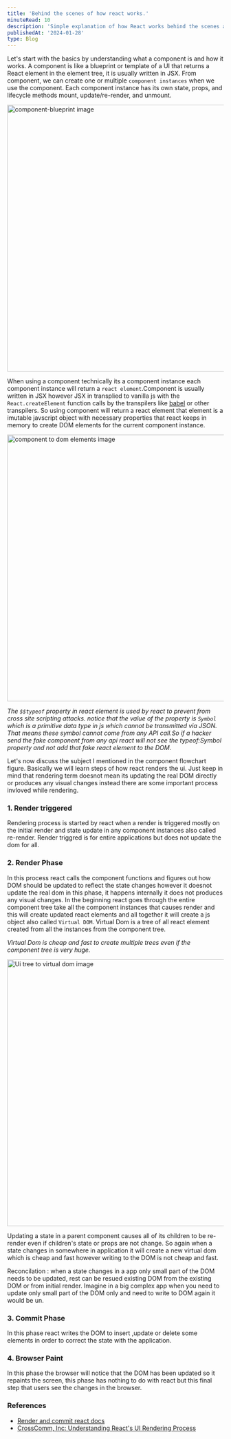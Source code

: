 ```yaml
---
title: 'Behind the scenes of how react works.'
minuteRead: 10
description: 'Simple explanation of how React works behind the scenes and some important concepts to know in React'
publishedAt: '2024-01-28'
type: Blog
---
```


Let's start with the basics by understanding what a component is and how it works.
A component is like a blueprint or template of a UI that returns a React element in the element tree, it is usually written in JSX.
From component, we can create one or multiple `component instances` when we use the component.
Each component instance has its own state, props, and lifecycle methods mount, update/re-render, and unmount.

<Image
  src="/static/blogs/component-overview.png"
  alt="component-blueprint image"
  width="650"
  height="620"
/>

When using a component technically its a component instance each component instance will return a `react element`.Component is usually
written in JSX however JSX in transplied to vanilla js with the `React.createElement` function calls by the transpilers like [babel](https://babeljs.io/docs/#jsx-and-react) or other transpilers.
So using component will return a react element that element is a imutable javscript object with necessary properties that react keeps in memory
to create DOM elements for the current component instance.

<Image
  src="/static/blogs/component-to-dom-elements-chart.png"
  alt="component to dom elements image"
  width="750"
  height="620"
/>

_The `$$typeof` property in react element is used by react to prevent from cross site scripting attacks. notice
that the value of the property is `Symbol` which is a primitive data type in js which cannot be transmitted via JSON.
That means these symbol cannot come from any API call.So if a hacker send the fake component from any api react will not see the typeof:Symbol property and
not add that fake react element to the DOM._

Let's now discuss the subject I mentioned in the component flowchart figure. Basically we will learn steps of how react renders the ui.
Just keep in mind that rendering term doesnot mean its updating the real DOM directly or produces any visual changes instead there are some
important process invloved while rendering.

### 1. Render triggered

Rendering process is started by react when a render is triggered mostly on the initial render and state update in any component instances also called re-render.
Render triggred is for entire applications but does not update the dom for all.

### 2. Render Phase

In this process react calls the component functions and figures out how DOM should be updated to reflect the state changes however it doesnot update the
real dom in this phase, it happens internally it does not produces any visual changes. In the beginning react goes through the entire component tree take all the
component instances that causes render and this will create updated react elements and all together it will create a js object also called `Virtual DOM`.
Virtual Dom is a tree of all react element created from all the instances from the component tree.

_Virtual Dom is cheap and fast to create multiple trees even if the component tree is very huge._

<Image
  src="/static/blogs/ui-tree-to-virtual-dom.png"
  alt="Ui tree to virtual dom image"
  width="750"
  height="620"
/>

Updating a state in a parent component causes all of its children to be re-render even if children's state or props are not change.
So again when a state changes in somewhere in application it will create a new virtual dom which is cheap and fast however writing to the DOM
is not cheap and fast.

Reconcilation : when a state changes in a app only small part of the DOM needs to be updated, rest can be resued existing DOM from the existing DOM or from initial render.
Imagine in a big complex app when you need to update only small part of the DOM only and need to write to DOM again it would be un.

### 3. Commit Phase

In this phase react writes the DOM to insert ,update or delete some elements in order to correct the state with the application.

### 4. Browser Paint

In this phase the browser will notice that the DOM has been updated so it repaints the screen, this phase has nothing to do with react
but this final step that users see the changes in the browser.

### References

- [Render and commit react docs](https://react.dev/learn/render-and-commit)
- [CrossComm, Inc: Understanding React's UI Rendering Process](https://www.youtube.com/watch?v=LY6y3HbDVmg)
